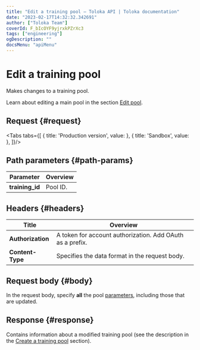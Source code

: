 ```yaml
---
title: "Edit a training pool — Toloka API | Toloka documentation"
date: "2023-02-17T14:32:32.342691"
author: ["Toloka Team"]
coverId: F_bIcOYF9yjrxkPZrXc3
tags: ["engineering"]
ogDescription: ""
docsMenu: "apiMenu"
---
```



# Edit a training pool

<Announce/>

Makes changes to a training pool.

<Note mode="note" title="Note">

Learn about editing a main pool in the section [Edit pool](/docs-new/api/edit-pool).

</Note>

## Request {#request}

<Tabs tabs={[
  { title: 'Production version', value: <EditTrainingList1/> },
  { title: 'Sandbox', value: <EditTrainingList2/> },
]}/>

## Path parameters {#path-params}

Parameter | Overview
----- | -----
**training_id** | Pool ID.

## Headers {#headers}

Title | Overview
----- | -----
**Authorization** | A token for account authorization. Add OAuth as a prefix.
**Content-Type** | Specifies the data format in the request body.

## Request body {#body}

In the request body, specify **all** the pool [parameters](/docs-new/api/create-training#training-param), including those that are updated.

## Response {#response}

Contains information about a modified training pool (see the description in the [Create a training pool](/docs-new/api/create-training#response) section).

<ContactGuideSupport/>